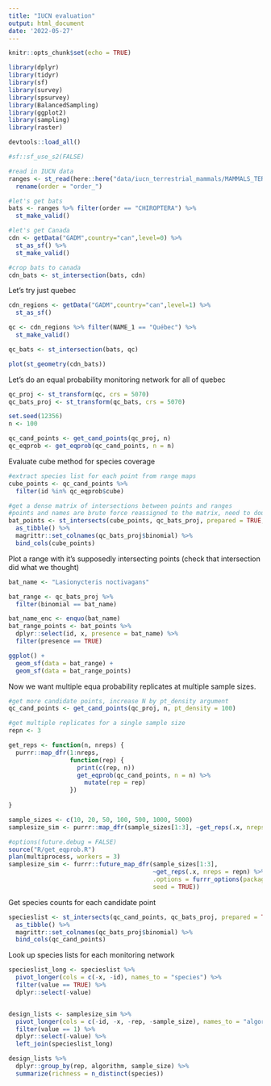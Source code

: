 ```yaml
---
title: "IUCN evaluation"
output: html_document
date: '2022-05-27'
---
```


```r
knitr::opts_chunk$set(echo = TRUE)
```

```r
library(dplyr)
library(tidyr)
library(sf)
library(survey)
library(spsurvey)
library(BalancedSampling)
library(ggplot2)
library(sampling)
library(raster)

devtools::load_all()
```


```r
#sf::sf_use_s2(FALSE)

#read in IUCN data
ranges <- st_read(here::here("data/iucn_terrestrial_mammals/MAMMALS_TERRESTRIAL_ONLY.shp")) %>%
  rename(order = "order_")

#let's get bats
bats <- ranges %>% filter(order == "CHIROPTERA") %>%
  st_make_valid()

#let's get Canada
cdn <- getData("GADM",country="can",level=0) %>%
  st_as_sf() %>%
  st_make_valid()

#crop bats to canada
cdn_bats <- st_intersection(bats, cdn)
```
Let's try just quebec
```r
cdn_regions <- getData("GADM",country="can",level=1) %>%
  st_as_sf()

qc <- cdn_regions %>% filter(NAME_1 == "Québec") %>%
  st_make_valid()

qc_bats <- st_intersection(bats, qc)

plot(st_geometry(cdn_bats))
```

Let's do an equal probability monitoring network for all of quebec
```r
qc_proj <- st_transform(qc, crs = 5070)
qc_bats_proj <- st_transform(qc_bats, crs = 5070)

set.seed(12356)
n <- 100

qc_cand_points <- get_cand_points(qc_proj, n)
qc_eqprob <- get_eqprob(qc_cand_points, n = n)
```

Evaluate cube method for species coverage
```r
#extract species list for each point from range maps
cube_points <- qc_cand_points %>%
  filter(id %in% qc_eqprob$cube)

#get a dense matrix of intersections between points and ranges
#points and names are brute force reassigned to the matrix, need to double check that that works
bat_points <- st_intersects(cube_points, qc_bats_proj, prepared = TRUE, sparse = FALSE) %>%
  as_tibble() %>%
  magrittr::set_colnames(qc_bats_proj$binomial) %>%
  bind_cols(cube_points)
```

Plot a range with it's supposedly intersecting points (check that intersection did what we thought)
```r
bat_name <- "Lasionycteris noctivagans"

bat_range <- qc_bats_proj %>% 
  filter(binomial == bat_name)

bat_name_enc <- enquo(bat_name)
bat_range_points <- bat_points %>%
  dplyr::select(id, x, presence = bat_name) %>%
  filter(presence == TRUE)

ggplot() +
  geom_sf(data = bat_range) +
  geom_sf(data = bat_range_points)
```

Now we want multiple equa probability replicates at multiple sample sizes.
```r
#get more candidate points, increase N by pt_density argument
qc_cand_points <- get_cand_points(qc_proj, n, pt_density = 100)

#get multiple replicates for a single sample size
repn <- 3

get_reps <- function(n, nreps) {
  purrr::map_dfr(1:nreps, 
                 function(rep) {
                   print(c(rep, n))
                   get_eqprob(qc_cand_points, n = n) %>% 
                     mutate(rep = rep)  
                 })
                 
}

sample_sizes <- c(10, 20, 50, 100, 500, 1000, 5000)
samplesize_sim <- purrr::map_dfr(sample_sizes[1:3], ~get_reps(.x, nreps = repn) %>% mutate(sample_size = .x))

#options(future.debug = FALSE)
source("R/get_eqprob.R")
plan(multiprocess, workers = 3)
samplesize_sim <- furrr::future_map_dfr(sample_sizes[1:3], 
                                        ~get_reps(.x, nreps = repn) %>% mutate(sample_size = .x),
                                        .options = furrr_options(packages = "monitoringSim",  
                                        seed = TRUE))

```

Get species counts for each candidate point
```r
specieslist <- st_intersects(qc_cand_points, qc_bats_proj, prepared = TRUE, sparse = FALSE) %>%
  as_tibble() %>%
  magrittr::set_colnames(qc_bats_proj$binomial) %>%
  bind_cols(qc_cand_points)
```
Look up species lists for each monitoring network
```r
specieslist_long <- specieslist %>%
  pivot_longer(cols = c(-x, -id), names_to = "species") %>%
  filter(value == TRUE) %>%
  dplyr::select(-value)


design_lists <- samplesize_sim %>%
  pivot_longer(cols = c(-id, -x, -rep, -sample_size), names_to = "algorithm") %>%
  filter(value == 1) %>%
  dplyr::select(-value) %>%
  left_join(specieslist_long)

design_lists %>% 
  dplyr::group_by(rep, algorithm, sample_size) %>%
  summarize(richness = n_distinct(species))
```


